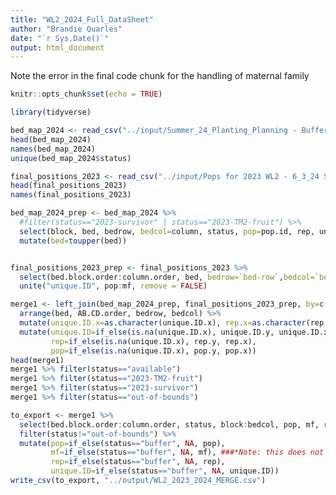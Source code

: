 ```yaml
---
title: "WL2_2024_Full_DataSheet"
author: "Brandie Quarles"
date: "`r Sys.Date()`"
output: html_document
---
```


Note the error in the final code chunk for the handling of maternal family

```r
knitr::opts_chunk$set(echo = TRUE)
```

```r
library(tidyverse)
```

```r
bed_map_2024 <- read_csv("../input/Summer_24_Planting_Planning - Buffer New Bed Map.csv")
head(bed_map_2024)
names(bed_map_2024)
unique(bed_map_2024$status)

final_positions_2023 <- read_csv("../input/Pops for 2023 WL2 - 6_3_24 Survival Check.csv")
head(final_positions_2023)
names(final_positions_2023)
```
```r
bed_map_2024_prep <- bed_map_2024 %>% 
  #filter(status=="2023-survivor" | status=="2023-TM2-fruit") %>% 
  select(block, bed, bedrow, bedcol=column, status, pop=pop.id, rep, unique.ID) %>% 
  mutate(bed=toupper(bed))


final_positions_2023_prep <- final_positions_2023 %>% 
  select(bed.block.order:column.order, bed, bedrow=`bed-row`,bedcol=`bed-col`, pop, mf, rep) %>% 
  unite("unique.ID", pop:mf, remove = FALSE)

merge1 <- left_join(bed_map_2024_prep, final_positions_2023_prep, by=c("bed", "bedrow", "bedcol")) %>% 
  arrange(bed, AB.CD.order, bedrow, bedcol) %>% 
  mutate(unique.ID.x=as.character(unique.ID.x), rep.x=as.character(rep.x)) %>% 
  mutate(unique.ID=if_else(is.na(unique.ID.x), unique.ID.y, unique.ID.x),
         rep=if_else(is.na(unique.ID.x), rep.y, rep.x),
         pop=if_else(is.na(unique.ID.x), pop.y, pop.x))
head(merge1)
merge1 %>% filter(status=="available")
merge1 %>% filter(status=="2023-TM2-fruit")
merge1 %>% filter(status=="2023-survivor")
merge1 %>% filter(status=="out-of-bounds")

to_export <- merge1 %>% 
  select(bed.block.order:column.order, status, block:bedcol, pop, mf, rep, unique.ID) %>% 
  filter(status!="out-of-bounds") %>% 
  mutate(pop=if_else(status=="buffer", NA, pop),
         mf=if_else(status=="buffer", NA, mf), ###*Note: this does not account for the new 2024 plants not having mf info so this leaves 2023 mf info on those rows which is wrong!!
         rep=if_else(status=="buffer", NA, rep),
         unique.ID=if_else(status=="buffer", NA, unique.ID))
write_csv(to_export, "../output/WL2_2023_2024_MERGE.csv")
```


